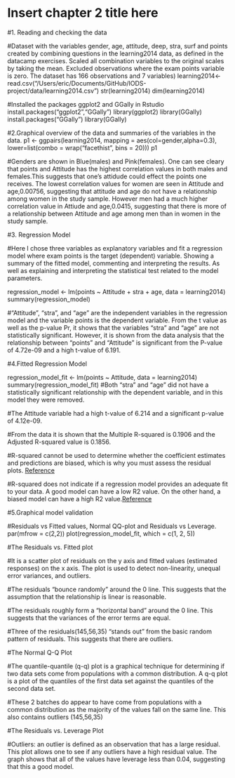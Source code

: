 # Insert chapter 2 title here


#1. Reading and checking the data

#Dataset with the variables gender, age, attitude, deep, stra, surf and points created by combining questions in the learning2014 data, as defined in the datacamp exercises. Scaled all combination variables to the original scales by taking the mean. Excluded observations where the exam points variable is zero. The dataset has 166 observations and 7 variables) 
learning2014<- read.csv("/Users/eric/Documents/GitHub/IODS-project/data/learning2014.csv")
str(learning2014)
dim(learning2014)


#Installed the packages ggplot2 and GGally in Rstudio
install.packages("ggplot2","GGally")
library(ggplot2)
library(GGally)
install.packages("GGally")
library(GGally)

#2.Graphical overview of the data and summaries of the variables in the data.
p1 <- ggpairs(learning2014, mapping = aes(col=gender,alpha=0.3), lower=list(combo = wrap("facethist", bins = 20)))
p1

#Genders are shown in Blue(males) and Pink(females). One can see cleary that points and Attitude has the highest correlation values in both males and females.This suggests that one's attidude could effect the points one receives. The lowest correlation values for women are seen in Attitude and age,0.00756, suggesting that attitude and age do not have a relationship among women in the study sample. However men had a much higher correlation value in Attiude and age,0.0415, suggesting that there is more of a relationship between Attitude and age among men than in women in the study sample.

#3. Regression Model

#Here I chose three variables as explanatory variables and fit a regression model where exam points is the target (dependent) variable. Showing a summary of the fitted model, commenting and interpreting the results. As well as explaining and interpreting the statistical test related to the model parameters. 

regression_model <- lm(points ~ Attitude + stra + age, data = learning2014)
summary(regression_model)

#"Attitude", "stra", and "age" are the independent variables in the regression model and the variable points is the dependent variable. From the t value as well as the p-value Pr, it shows that the variables "stra" and "age" are not statistically significant. However, it is shown from the data analysis that the relationship between "points" and "Attitude" is significant from the P-value of 4.72e-09 and a high t-value of 6.191.


#4.Fitted Regression Model

regression_model_fit <- lm(points ~ Attitude, data = learning2014)
summary(regression_model_fit)
#Both "stra" and "age" did not have a statistically significant relationship with the dependent variable, and in this model they were removed.

#The Attitude variable had a high t-value of 6.214 and a significant p-value of 4.12e-09.

#From the data it is shown that the Multiple R-squared is 0.1906 and the	Adjusted R-squared value is 0.1856. 

#R-squared cannot be used to determine whether the coefficient estimates and predictions are biased, which is why you must assess the residual plots. [Reference](http://statisticsbyjim.com/regression/interpret-r-squared-regression/)

#R-squared does not indicate if a regression model provides an adequate fit to your data. A good model can have a low R2 value. On the other hand, a biased model can have a high R2 value.[Reference](http://statisticsbyjim.com/regression/interpret-r-squared-regression/)


#5.Graphical model validation

#Residuals vs Fitted values, Normal QQ-plot and Residuals vs Leverage.
par(mfrow = c(2,2))
plot(regression_model_fit, which = c(1, 2, 5))

#The Residuals vs. Fitted plot

#It is a scatter plot of residuals on the y axis and fitted values (estimated responses) on the x axis. The plot is used to detect non-linearity, unequal error variances, and outliers.

#The residuals "bounce randomly" around the 0 line. This suggests that the assumption that the relationship is linear is reasonable.

#The residuals roughly form a "horizontal band" around the 0 line. This suggests that the variances of the error terms are equal.

#Three of the residuals(145,56,35) "stands out" from the basic random pattern of residuals. This suggests that there are outliers.

#The Normal Q-Q Plot

#The quantile-quantile (q-q) plot is a graphical technique for determining if two data sets come from populations with a common distribution. A q-q plot is a plot of the quantiles of the first data set against the quantiles of the second data set.

#These 2 batches do appear to have come from populations with a common distribution as the majority of the values fall on the same line. This also contains outliers (145,56,35)

#The Residuals vs. Leverage Plot

#Outliers: an outlier is defined as an observation that has a large residual. This plot allows one to see if any outliers have a high residual value. The graph shows that all of the values have leverage less than 0.04, suggesting that this a good model.

